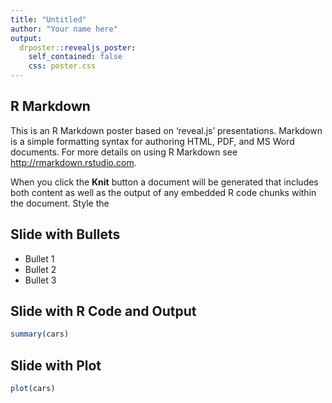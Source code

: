 ```yaml
---
title: "Untitled"
author: "Your name here"
output:
  drposter::revealjs_poster:
    self_contained: false
    css: poster.css
---
```


## R Markdown

This is an R Markdown poster based on 'reveal.js' presentations. Markdown is a simple formatting syntax for authoring HTML, PDF, and MS Word documents. For more details on using R Markdown see <http://rmarkdown.rstudio.com>.

When you click the **Knit** button a document will be generated that includes both content as well as the output of any embedded R code chunks within the document.  Style the 

## Slide with Bullets

- Bullet 1
- Bullet 2
- Bullet 3

## Slide with R Code and Output

```r
summary(cars)
```

## Slide with Plot

```r
plot(cars)
```

